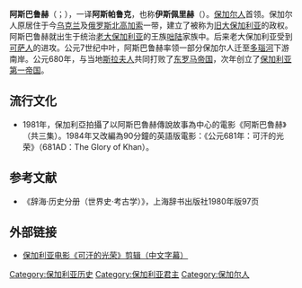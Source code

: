 {{expand|time=2017-09-14T23:03:19+00:00}}
{{Infobox Monarch | name =阿斯巴鲁赫
| title          =保加尔人首领
| image          =File:KanasJubigiAsparukh2.JPG
| caption        =位于[[保加利亚|保加利亚]][[斯特雷爾恰|斯特雷爾恰]]的阿斯巴鲁赫雕塑
| reign          =668–700
| royal house    =[[咄陆|咄陆]]
| royal anthem   =
| father         =
| mother         =
| date of birth  =
| place of birth =
| date of death  =
| place of death =
| buried         =
|}}
'''阿斯巴鲁赫'''（{{lang-bg|Аспарух}}；{{bd|646年||700年}}），一译'''阿斯帕鲁克'''，也称'''伊斯佩里赫'''（{{lang-bg|Исперих}}）。[[保加尔人|保加尔人]]首领。保加尔人原居住于今[[乌克兰|乌克兰]]及[[俄罗斯|俄罗斯]][[北高加索|北高加索]]一带，建立了被称为[[旧大保加利亚|旧大保加利亚]]的政权。阿斯巴鲁赫就出生于统治[[老大保加利亚|老大保加利亚]]的王族[[咄陆|咄陆]]家族中。后来老大保加利亚受到[[可萨人|可萨人]]的进攻。公元7世纪中叶，阿斯巴鲁赫率领一部分保加尔人迁至[[多瑙河|多瑙河]]下游南岸。公元680年，与当地[[斯拉夫人|斯拉夫人]]共同打败了[[东罗马帝国|东罗马帝国]]，次年创立了[[保加利亚第一帝国|保加利亚第一帝国]]。

== 流行文化 ==
*1981年，保加利亞拍攝了以阿斯巴魯赫傳說故事為中心的電影《阿斯巴魯赫》（共三集）。1984年又改編為90分鐘的英語版電影：《公元681年：可汗的光荣》（681AD：The Glory of Khan）。

== 参考文献 ==
*《辞海·历史分册（世界史·考古学）》，上海辞书出版社1980年版97页

== 外部链接 ==
*[https://space.bilibili.com/12809971/channel/detail?cid=174671 保加利亚电影《可汗的光荣》剪辑（中文字幕）]

[[Category:保加利亚历史|Category:保加利亚历史]]
{{Authority control}}
[[Category:保加利亚君主|Category:保加利亚君主]]
[[Category:保加尔人|Category:保加尔人]]